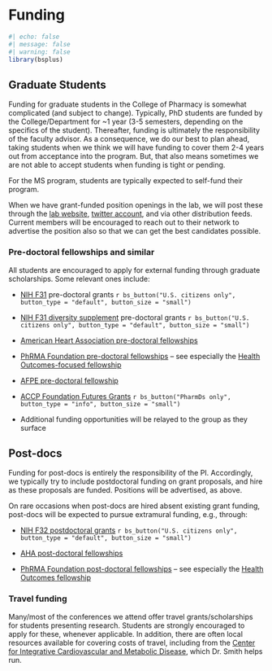 # Funding {#sec-funding}

```r
#| echo: false
#| message: false
#| warning: false
library(bsplus)
```

## Graduate Students

Funding for graduate students in the College of Pharmacy is somewhat complicated (and subject to change). Typically, PhD students are funded by the College/Department for \~1 year (3-5 semesters, depending on the specifics of the student). Thereafter, funding is ultimately the responsibility of the faculty advisor. As a consequence, we do our best to plan ahead, taking students when we think we will have funding to cover them 2-4 years out from acceptance into the program. But, that also means sometimes we are not able to accept students when funding is tight or pending.

For the MS program, students are typically expected to self-fund their program.

When we have grant-funded position openings in the lab, we will post these through the [lab website](https://cvmedlab.org/), [twitter account](https://twitter.com/CVmedLab/), and via other distribution feeds. Current members will be encouraged to reach out to their network to advertise the position also so that we can get the best candidates possible.

### Pre-doctoral fellowships and similar

All students are encouraged to apply for external funding through graduate scholarships. Some relevant ones include:

-   [NIH F31](https://researchtraining.nih.gov/programs/fellowships/F31) pre-doctoral grants `r bs_button("U.S. citizens only", button_type = "default", button_size = "small")`

-   [NIH F31 diversity supplement](https://researchtraining.nih.gov/programs/fellowships/F31-diversity) pre-doctoral grants `r bs_button("U.S. citizens only", button_type = "default", button_size = "small")`

-   [American Heart Association pre-doctoral fellowships](https://professional.heart.org/en/research-programs/application-information/predoctoral-fellowship)

-   [PhRMA Foundation pre-doctoral fellowships](https://www.phrmafoundation.org/awards/pre-doctoral-fellowship-awards/) -- see especially the [Health Outcomes-focused fellowship](https://www.phrmafoundation.org/awards/pre-doctoral-fellowship-awards/value-assessment-health-outcomes/)

-   [AFPE pre-doctoral fellowship](https://afpepharm.org/index.php/pre-doctoral-fellowships/)

-   [ACCP Foundation Futures Grants](https://www.accpfoundation.org/futures/) `r bs_button("PharmDs only", button_type = "info", button_size = "small")`

-   Additional funding opportunities will be relayed to the group as they surface

## Post-docs

Funding for post-docs is entirely the responsibility of the PI. Accordingly, we typically try to include postdoctoral funding on grant proposals, and hire as these proposals are funded. Positions will be advertised, as above. 

On rare occasions when post-docs are hired absent existing grant funding, post-docs will be expected to pursue extramural funding, e.g., through: 

-   [NIH F32 postdoctoral grants](https://researchtraining.nih.gov/programs/fellowships/F32) `r bs_button("U.S. citizens only", button_type = "default", button_size = "small")`

-   [AHA post-doctoral fellowships](https://professional.heart.org/en/research-programs/application-information/postdoctoral-fellowship)

-   [PhRMA Foundation post-doctoral fellowships](https://www.phrmafoundation.org/awards/post-doctoral-fellowships/) -- see especially the [Health Outcomes fellowship](https://www.phrmafoundation.org/awards/post-doctoral-fellowships/value-assessment-health-outcomes/)

### Travel funding

Many/most of the conferences we attend offer travel grants/scholarships for students presenting research. Students are strongly encouraged to apply for these, whenever applicable. In addition, there are often local resources available for covering costs of travel, including from the [Center for Integrative Cardiovascular and Metabolic Disease](http://cicmd.center.ufl.edu/resources-2/cicmd-travel-awards-forms/), which Dr. Smith helps run.
